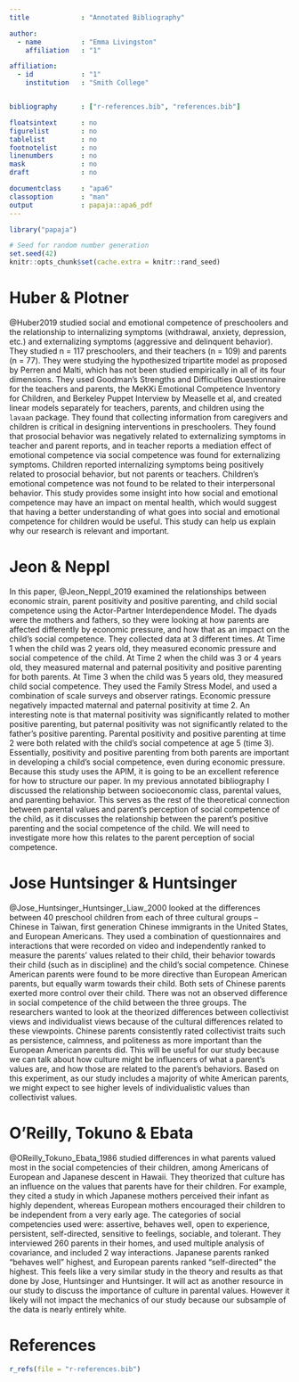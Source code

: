 ```yaml
---
title             : "Annotated Bibliography"

author: 
  - name          : "Emma Livingston"
    affiliation   : "1"

affiliation:
  - id            : "1"
    institution   : "Smith College"


bibliography      : ["r-references.bib", "references.bib"]

floatsintext      : no
figurelist        : no
tablelist         : no
footnotelist      : no
linenumbers       : no
mask              : no
draft             : no

documentclass     : "apa6"
classoption       : "man"
output            : papaja::apa6_pdf
---
```


```r
library("papaja")
```

```r
# Seed for random number generation
set.seed(42)
knitr::opts_chunk$set(cache.extra = knitr::rand_seed)
```


# Huber & Plotner

@Huber2019 studied social and emotional competence of preschoolers and the relationship to internalizing symptoms (withdrawal, anxiety, depression, etc.) and externalizing symptoms (aggressive and delinquent behavior). They studied n = 117 preschoolers, and their teachers (n = 109) and parents (n = 77).  They were studying the hypothesized tripartite model as proposed by Perren and Malti, which has not been studied empirically in all of its four dimensions. They used Goodman’s Strengths and Difficulties Questionnaire for the teachers and parents, the MeKKi Emotional Competence Inventory for Children, and Berkeley Puppet Interview by Measelle et al, and created linear models separately for teachers, parents, and children using the `lavaan` package.  They found that collecting information from caregivers and children is critical in designing interventions in preschoolers. They found that prosocial behavior was negatively related to externalizing symptoms in teacher and parent reports, and in teacher reports a mediation effect of emotional competence via social competence was found for externalizing symptoms. Children reported internalizing symptoms being positively related to prosocial behavior, but not parents or teachers. Children’s emotional competence was not found to be related to their interpersonal behavior. This study provides some insight into how social and emotional competence may have an impact on mental health, which would suggest that having a better understanding of what goes into social and emotional competence for children would be useful. This study can help us explain why our research is relevant and important. 

# Jeon & Neppl

In this paper, @Jeon_Neppl_2019 examined the relationships between economic strain, parent positivity and positive parenting, and child social competence using the Actor-Partner Interdependence Model. The dyads were the mothers and fathers, so they were looking at how parents are affected differently by economic pressure, and how that as an impact on the child’s social competence. They collected data at 3 different times. At Time 1 when the child was 2 years old, they measured economic pressure and social competence of the child. At Time 2 when the child was 3 or 4 years old, they measured maternal and paternal positivity and positive parenting for both parents. At Time 3 when the child was 5 years old, they measured child social competence. They used the Family Stress Model, and used a combination of scale surveys and observer ratings. Economic pressure negatively impacted maternal and paternal positivity at time 2. An interesting note is that maternal positivity was significantly related to mother positive parenting, but paternal positivity was not significantly related to the father’s positive parenting. Parental positivity and positive parenting at time 2 were both related with the child’s social competence at age 5 (time 3).  Essentially, positivity and positive parenting from both parents are important in developing a child’s social competence, even during economic pressure. Because this study uses the APIM, it is going to be an excellent reference for how to structure our paper. In my previous annotated bibliography I discussed the relationship between socioeconomic class, parental values, and parenting behavior. This serves as the rest of the theoretical connection between parental values and parent’s perception of social competence of the child, as it discusses the relationship between the parent’s positive parenting and the social competence of the child. We will need to investigate more how this relates to the parent perception of social competence.

# Jose Huntsinger & Huntsinger

@Jose_Huntsinger_Huntsinger_Liaw_2000 looked at the differences between 40 preschool children from each of three cultural groups – Chinese in Taiwan, first generation Chinese immigrants in the United States, and European Americans. They used a combination of questionnaires and interactions that were recorded on video and independently ranked to measure the parents’ values related to their child, their behavior towards their child (such as in discipline) and the child’s social competence. Chinese American parents were found to be more directive than European American parents, but equally warm towards their child. Both sets of Chinese parents exerted more control over their child. There was not an observed difference in social competence of the child between the three groups. The researchers wanted to look at the theorized differences between collectivist views and individualist views because of the cultural differences related to these viewpoints. Chinese parents consistently rated collectivist traits such as persistence, calmness, and politeness as more important than the European American parents did. This will be useful for our study because we can talk about how culture might be influencers of what a parent’s values are, and how those are related to the parent’s behaviors. Based on this experiment, as our study includes a majority of white American parents, we might expect to see higher levels of individualistic values than collectivist values. 

# O’Reilly, Tokuno & Ebata

@OReilly_Tokuno_Ebata_1986 studied differences in what parents valued most in the social competencies of their children, among Americans of European and Japanese descent in Hawaii. They theorized that culture has an influence on the values that parents have for their children. For example, they cited a study in which Japanese mothers perceived their infant as highly dependent, whereas European mothers encouraged their children to be independent from a very early age. The categories of social competencies used were: assertive, behaves well, open to experience, persistent, self-directed, sensitive to feelings, sociable, and tolerant. They interviewed 260 parents in their homes, and used multiple analysis of covariance, and included 2 way interactions. Japanese parents ranked “behaves well” highest, and European parents ranked “self-directed” the highest. This feels like a very similar study in the theory and results as that done by Jose, Huntsinger and Huntsinger. It will act as another resource in our study to discuss the importance of culture in parental values. However it likely will not impact the mechanics of our study because our subsample of the data is nearly entirely white.



\newpage

# References
```r
r_refs(file = "r-references.bib")
```

\begingroup
\setlength{\parindent}{-0.5in}
\setlength{\leftskip}{0.5in}

<div id = "refs"></div>
\endgroup
